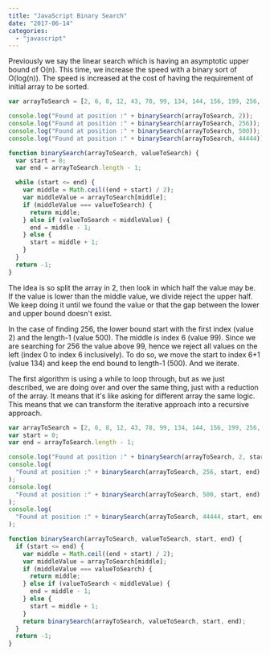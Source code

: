 ```yaml
---
title: "JavaScript Binary Search"
date: "2017-06-14"
categories:
  - "javascript"
---
```


Previously we say the linear search which is having an asymptotic upper bound of O(n). This time, we increase the speed with a binary sort of O(log(n)). The speed is increased at the cost of having the requirement of initial array to be sorted.

```typescript
var arrayToSearch = [2, 6, 8, 12, 43, 78, 99, 134, 144, 156, 199, 256, 500];

console.log("Found at position :" + binarySearch(arrayToSearch, 2));
console.log("Found at position :" + binarySearch(arrayToSearch, 256));
console.log("Found at position :" + binarySearch(arrayToSearch, 500));
console.log("Found at position :" + binarySearch(arrayToSearch, 44444));

function binarySearch(arrayToSearch, valueToSearch) {
  var start = 0;
  var end = arrayToSearch.length - 1;

  while (start <= end) {
    var middle = Math.ceil((end + start) / 2);
    var middleValue = arrayToSearch[middle];
    if (middleValue === valueToSearch) {
      return middle;
    } else if (valueToSearch < middleValue) {
      end = middle - 1;
    } else {
      start = middle + 1;
    }
  }
  return -1;
}
```

The idea is so split the array in 2, then look in which half the value may be. If the value is lower than the middle value, we divide reject the upper half. We keep doing it until we found the value or that the gap between the lower and upper bound doesn't exist.

In the case of finding 256, the lower bound start with the first index (value 2) and the length-1 (value 500). The middle is index 6 (value 99). Since we are searching for 256 the value above 99, hence we reject all values on the left (index 0 to index 6 inclusively). To do so, we move the start to index 6+1 (value 134) and keep the end bound to length-1 (500). And we iterate.

The first algorithm is using a while to loop through, but as we just described, we are doing over and over the same thing, just with a reduction of the array. It means that it's like asking for different array the same logic. This means that we can transform the iterative approach into a recursive approach.

```typescript
var arrayToSearch = [2, 6, 8, 12, 43, 78, 99, 134, 144, 156, 199, 256, 500];
var start = 0;
var end = arrayToSearch.length - 1;

console.log("Found at position :" + binarySearch(arrayToSearch, 2, start, end));
console.log(
  "Found at position :" + binarySearch(arrayToSearch, 256, start, end)
);
console.log(
  "Found at position :" + binarySearch(arrayToSearch, 500, start, end)
);
console.log(
  "Found at position :" + binarySearch(arrayToSearch, 44444, start, end)
);

function binarySearch(arrayToSearch, valueToSearch, start, end) {
  if (start <= end) {
    var middle = Math.ceil((end + start) / 2);
    var middleValue = arrayToSearch[middle];
    if (middleValue === valueToSearch) {
      return middle;
    } else if (valueToSearch < middleValue) {
      end = middle - 1;
    } else {
      start = middle + 1;
    }
    return binarySearch(arrayToSearch, valueToSearch, start, end);
  }
  return -1;
}
```
